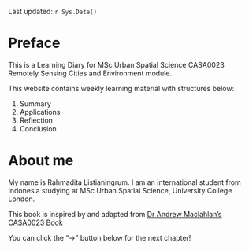 Last updated: `r Sys.Date()`

# Preface {.unnumbered}

This is a Learning Diary for MSc Urban Spatial Science CASA0023 Remotely Sensing Cities and Environment module.

This website contains weekly learning material with structures below:

1.  Summary
2.  Applications
3.  Reflection
4.  Conclusion

# About me {.unnumbered}

My name is Rahmadita Listianingrum. I am an international student from Indonesia studying at MSc Urban Spatial Science, University College London.

::: {.callout-note}
This book is inspired by and adapted from [Dr Andrew Maclahlan's CASA0023 Book](https://andrewmaclachlan.github.io/CASA0023/)
:::

::: {.callout-tip}
You can click the "->" button below for the next chapter!
:::
